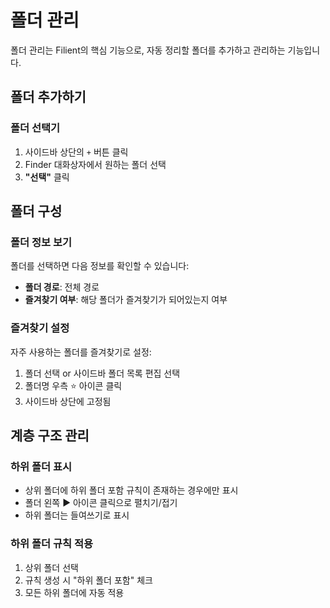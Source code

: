# 폴더 관리

폴더 관리는 Filient의 핵심 기능으로, 자동 정리할 폴더를 추가하고 관리하는 기능입니다.

## 폴더 추가하기

### 폴더 선택기
1. 사이드바 상단의 ```+``` 버튼 클릭
2. Finder 대화상자에서 원하는 폴더 선택
3. **"선택"** 클릭

## 폴더 구성

### 폴더 정보 보기
폴더를 선택하면 다음 정보를 확인할 수 있습니다:
- **폴더 경로**: 전체 경로
- **즐겨찾기 여부**: 해당 폴더가 즐겨찾기가 되어있는지 여부

### 즐겨찾기 설정
자주 사용하는 폴더를 즐겨찾기로 설정:
1. 폴더 선택 or 사이드바 폴더 목록 편집 선택
2. 폴더명 우측 ⭐ 아이콘 클릭
3. 사이드바 상단에 고정됨

## 계층 구조 관리

### 하위 폴더 표시
- 상위 폴더에 하위 폴더 포함 규칙이 존재하는 경우에만 표시
- 폴더 왼쪽 ▶ 아이콘 클릭으로 펼치기/접기
- 하위 폴더는 들여쓰기로 표시

### 하위 폴더 규칙 적용
1. 상위 폴더 선택
2. 규칙 생성 시 "하위 폴더 포함" 체크
3. 모든 하위 폴더에 자동 적용